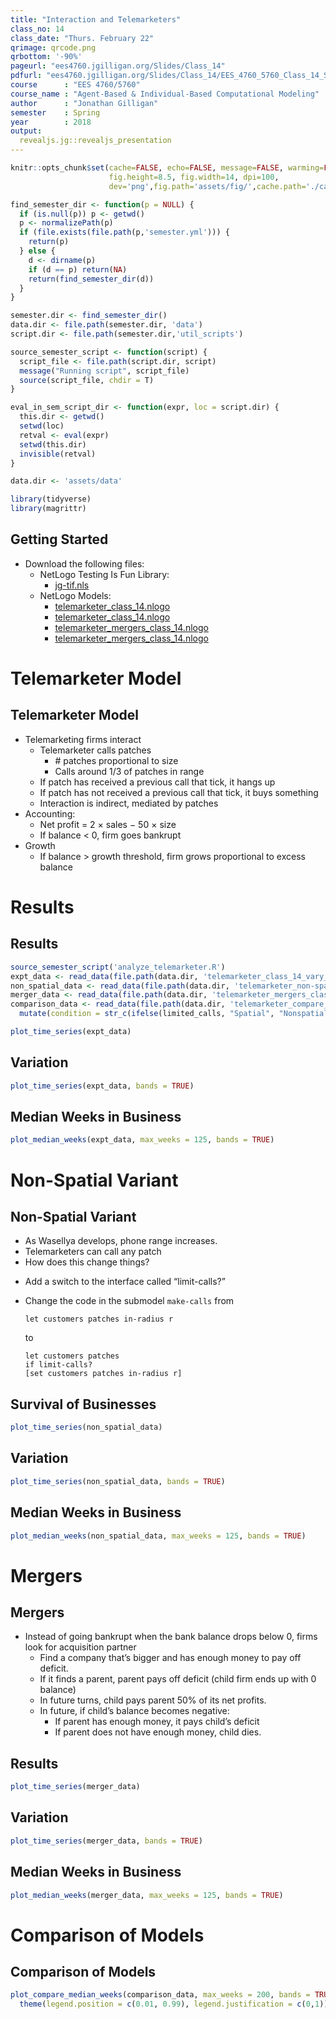 ```yaml
---
title: "Interaction and Telemarketers"
class_no: 14
class_date: "Thurs. February 22"
qrimage: qrcode.png
qrbottom: '-90%'
pageurl: "ees4760.jgilligan.org/Slides/Class_14"
pdfurl: "ees4760.jgilligan.org/Slides/Class_14/EES_4760_5760_Class_14_Slides.pdf"
course      : "EES 4760/5760"
course_name : "Agent-Based & Individual-Based Computational Modeling"
author      : "Jonathan Gilligan"
semester    : Spring
year        : 2018
output:
  revealjs.jg::revealjs_presentation
---
```

```r
knitr::opts_chunk$set(cache=FALSE, echo=FALSE, message=FALSE, warming=FALSE,
                      fig.height=8.5, fig.width=14, dpi=100,
                      dev='png',fig.path='assets/fig/',cache.path='./cache/')

find_semester_dir <- function(p = NULL) {
  if (is.null(p)) p <- getwd()
  p <- normalizePath(p)
  if (file.exists(file.path(p,'semester.yml'))) {
    return(p)
  } else {
    d <- dirname(p)
    if (d == p) return(NA)
    return(find_semester_dir(d))
  }
}

semester.dir <- find_semester_dir()
data.dir <- file.path(semester.dir, 'data')
script.dir <- file.path(semester.dir,'util_scripts')

source_semester_script <- function(script) {
  script_file <- file.path(script.dir, script)
  message("Running script", script_file)
  source(script_file, chdir = T)
}

eval_in_sem_script_dir <- function(expr, loc = script.dir) {
  this.dir <- getwd()
  setwd(loc)
  retval <- eval(expr)
  setwd(this.dir)
  invisible(retval)
}

data.dir <- 'assets/data'

library(tidyverse)
library(magrittr)
```
## Getting Started {#getting-started .eighty}

* Download the following files: 
  * NetLogo Testing Is Fun Library:
    * [jg-tif.nls](/models/class_14/jg-tif.nls)
  * NetLogo Models:
    * [telemarketer_class_14.nlogo](/models/class_14/telemarketer_class_14.nlogo)
    * [telemarketer_class_14.nlogo](/models/class_14/telemarketer_non_spatial_class_14.nlogo)
    * [telemarketer_mergers_class_14.nlogo](/models/class_14/telemarketer_mergers_class_14.nlogo)
    * [telemarketer_mergers_class_14.nlogo](/models/class_14/telemarketer_compare_class_14.nlogo)

# Telemarketer Model {#telemarketer-sec data-transition="fade-out" data-state="skip_slide"}

## Telemarketer Model {#telemarketer data-transition="fade-in"}

* Telemarketing firms interact
  * Telemarketer calls patches
    * \# patches proportional to size
    * Calls around 1/3 of patches in range
  * If patch has received a previous call that tick, it hangs up
  * If patch has not received a previous call that tick, it buys something
  * Interaction is indirect, mediated by patches
* Accounting:
  * Net profit = 2 &times; sales &minus; 50 &times; size
  * If balance < 0, firm goes bankrupt
* Growth
  * If balance > growth threshold, firm grows proportional to excess balance

# Results {#tm-results-sec data-transition="fade-out" data-state="skip_slide"}

## Results {#results data-transition="fade-in"}

```r
source_semester_script('analyze_telemarketer.R')
expt_data <- read_data(file.path(data.dir, 'telemarketer_class_14_vary_initial_telemarketers-table.csv')) %>% fix_names()
non_spatial_data <- read_data(file.path(data.dir, 'telemarketer_non-spatial_class_14_vary_initial_telemarketers-table.csv')) %>% fix_names()
merger_data <- read_data(file.path(data.dir, 'telemarketer_mergers_class_14_vary_initial_telemarketers-table.csv')) %>% fix_names()
comparison_data <- read_data(file.path(data.dir, 'telemarketer_compare_class_14_model_comparison-table.csv')) %>% fix_names() %>%
  mutate(condition = str_c(ifelse(limited_calls, "Spatial", "Nonspatial"), ", ", ifelse(mergers, "Mergers", "No mergers")))
```
```r
plot_time_series(expt_data)
```

## Variation {#tm-variation}

```r
plot_time_series(expt_data, bands = TRUE)
```

## Median Weeks in Business {#tm-median-weeks}

```r
plot_median_weeks(expt_data, max_weeks = 125, bands = TRUE)
```

# Non-Spatial Variant {#non-spatial-sec .center}


## Non-Spatial Variant {#non-spatial}

* As Wasellya develops, phone range increases.
* Telemarketers can call any patch
* How does this change things?

<!-- -->

* Add a switch to the interface called "limit-calls?"
* Change the code in the submodel `make-calls` from
  ```
  let customers patches in-radius r
  ```
  to
  ```
  let customers patches
  if limit-calls?
  [set customers patches in-radius r]
  ```

## Survival of Businesses {#non-spatial-time-series}

```r
plot_time_series(non_spatial_data)
```

## Variation {#non-spatial-variation}

```r
plot_time_series(non_spatial_data, bands = TRUE)
```

## Median Weeks in Business {#non-spatial-median-weeks}

```r
plot_median_weeks(non_spatial_data, max_weeks = 125, bands = TRUE)
```


# Mergers {#merger-sec data-transition="fade-out" data-state="skip_slide"}

## Mergers {#mergers data-transition="fade-in"}

* Instead of going bankrupt when the bank balance drops below 0, firms look for acquisition partner
  * Find a company that's bigger and has enough money to pay off deficit.
  * If it finds a parent, parent pays off deficit (child firm ends up with 0 balance)
  * In future turns, child pays parent 50% of its net profits.
  * In future, if child's balance becomes negative:
    * If parent has enough money, it pays child's deficit
    * If parent does not have enough money, child dies.


## Results {#merger-results}

```r
plot_time_series(merger_data)
```

## Variation {#merger-variation}

```r
plot_time_series(merger_data, bands = TRUE)
```

## Median Weeks in Business {#merger-median-weeks}

```r
plot_median_weeks(merger_data, max_weeks = 125, bands = TRUE)
```


# Comparison of Models {.center}

## Comparison of Models

```r
plot_compare_median_weeks(comparison_data, max_weeks = 200, bands = TRUE) +
  theme(legend.position = c(0.01, 0.99), legend.justification = c(0,1))
```
